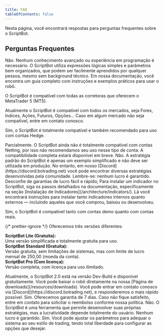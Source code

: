 ```yaml
---
title: FAQ
tableOfContents: false
---
```



Nesta página, você encontrará respostas para perguntas frequentes sobre o ScriptBot.

## Perguntas Frequentes

<Spoiler title="Preciso de conhecimentos avançados para usar o ScriptBot?">
   Não. Nenhum conhecimento avançado ou experiência em programação é necessário. O ScriptBot utiliza expressões lógicas simples e parâmetros bem organizados,
   que podem ser facilmente aprendidos por qualquer pessoa, mesmo sem background técnico. Em nossa documentação, você encontra um guia completo com instruções e
   exemplos práticos para usar o robô.
</Spoiler>

<Spoiler title="Em quais corretoras posso usar o ScriptBot?">O ScriptBot é compatível com todas as corretoras que oferecem o MetaTrader 5 (MT5).</Spoiler>

<Spoiler title="Em quais mercados o ScriptBot é compatível?">
   Atualmente o ScriptBot é compatível com todos os mercados, seja Forex, Indices, Ações, Futuros, Opções... Caso em algum mercado não seja compatível, entre em
   contato conosco.
</Spoiler>

<Spoiler title="O ScriptBot é compatível com contas Hedge?">Sim, o ScriptBot é totalmente compatível e também recomendado para uso com contas Hedge.</Spoiler>

<Spoiler title="O ScriptBot é compatível com contas Netting?">
   Parcialmente. O ScriptBot ainda não é totalmente compatível com contas Netting, por isso não recomendamos seu uso nesse tipo de conta. A compatibilidade
   completa estará disponível em breve.
</Spoiler>

<Spoiler title="O ScriptBot oferece estratégias prontas para uso?">
   Não. A estratégia padrão do ScriptBot é apenas um exemplo simplificado e não deve ser utilizada em produção. No entanto, em nosso
   [Discord](https://discord.botrading.net) você pode encontrar diversas estratégias desenvolvidas pela comunidade. Lembre-se: nenhum lucro é garantido.
   Desconfie de garantias de lucro fácil e rápido;
</Spoiler>

<Spoiler title="Como instalar um indicador no ScriptBot?">
   Para instalar um indicador no ScriptBot, siga os passos detalhados na documentação, especificamente na seção [Instalação de
   Indicadores](/architecture/indicators/). Lá você encontrará instruções para instalar tanto indicadores internos quanto externos — incluindo aqueles que você
   comprou, baixou ou desenvolveu.
</Spoiler>

<Spoiler title="O ScriptBot funciona em conta real e demo?">Sim, o ScriptBot é compatível tanto com contas demo quanto com contas reais.</Spoiler>

{/* prettier-ignore */}
<Spoiler title="Quais versões do ScriptBot estão disponíveis?">
   Oferecemos três versões diferentes:  
     
   **ScriptBot Lite (Gratuita):**  
   Uma versão simplificada e totalmente gratuita para uso.  
   **ScriptBot Standard (Gratuita):**  
   Versão gratuita, sem limitações de sistemas, mas com limite de lucro mensal de 250,00 (moeda da conta).  
   **ScriptBot Pro (Com licença):**  
   Versão completa, com licença para uso ilimitado.
</Spoiler>

<Spoiler title="Como adquirir uma licença para o ScriptBot?">
   Atualmente, o ScriptBot 2.0 está na versão Dev-Build e disponível gratuitamente. Você pode baixar o robô diretamente na nossa [Página de
   downloads](/resources/downloads).
</Spoiler>

<Spoiler title="Como faço para receber suporte caso tenha dúvidas?">
   Você pode entrar em contato conosco via [Discord](https://discord.botrading.net), e responderemos o mais rápido possível.
</Spoiler>

<Spoiler title="Existe garantia ou política de reembolso?">
   Sim. Oferecemos garantia de 7 dias. Caso não fique satisfeito, entre em contato para solicitar o reembolso conforme nossa política.
</Spoiler>

<Spoiler title="O ScriptBot garante lucro?">
   Não. O ScriptBot é uma ferramenta que permite desenvolver suas próprias estratégias, mas a lucratividade depende totalmente do usuário. Nenhum lucro é
   garantido.
</Spoiler>

<Spoiler title="Posso personalizar as configurações do ScriptBot?">
   Sim. Você pode ajustar os parâmetros para adequar o sistema ao seu estilo de trading, tendo total liberdade para configurar as opções que desejar.
</Spoiler>
